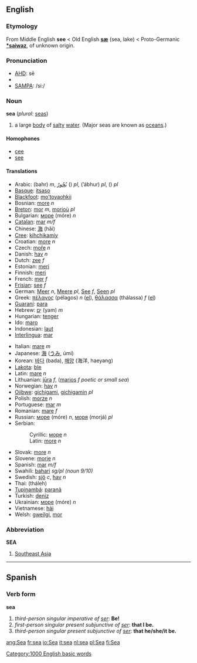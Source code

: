 ==English==
===Etymology===
From Middle English '''see''' < Old English '''[[sæ]]''' (sea, lake) < Proto-Germanic '''[[*saiwaz]]''', of unknown origin.

===Pronunciation===

*[[w:AHD|AHD]]: sē
*{{IPA|/siː/}}
*[[w:SAMPA|SAMPA]]: /si:/

===Noun===
'''sea''' (''plural:'' [[seas]])

# a large [[body]] of [[salty]] [[water]]. (Major seas are known as [[ocean]]s.)

====Homophones====

*[[cee]]
*[[see]]

====Translations====
{{top}}
*Arabic: {{ARchar|[[بحر|بَحْرٌ]]}} (bahr) ''m'', [[بحر|بُحُورٌ]] ({{IPAchar|buhúːr}}) ''pl'', {{ARchar|[[ابحر|أبْحُرٌ]]}} (’ábhur) ''pl'', {{ARchar|[[بحار|بِحَارٌ]]}} ({{IPAchar|biháːr}}) ''pl''
*[[Basque]]: [[itsaso]]
*[[Blackfoot]]: [[mo'toyaohkii]]
*Bosnian: [[more#Bosnian|more]] ''n''
*[[Breton]]: [[mor]] ''m'', [[morioù]] ''pl''
*Bulgarian: [[море]] (móre) ''n''
*[[Catalan]]: [[mar]] ''m/f''
*Chinese: [[海]] (hǎi)
*[[Cree]]: [[kihchikamiy]]
*Croatian: [[more#Croatian|more]] ''n''
*Czech: [[moře]] ''n''
*Danish: [[hav]] ''n''
*Dutch: [[zee]] ''f''
*Estonian: [[meri]]
*Finnish: [[meri]]
*French: [[mer]] ''f''
*[[Frisian]]: [[see#Frisian|see]] ''f''
*German: [[Meer]] ''n'', [[Meere]] ''pl'', [[See#German|See]] ''f'', [[Seen#German|Seen]] ''pl''
*Greek: [[πέλαγος]] (pélagos) ''n'' ([[:el:Πέλαγος|el]]), [[θάλασσα]]  (thálassa) ''f'' ([[:el:Θάλασσα|el]])
*[[Guaraní]]: [[para#Guaraní|para]]
*Hebrew: [[ים|יָם]] (yam) ''m''
*Hungarian: [[tenger]]  
*Ido: [[maro]]
*Indonesian: [[laut]]
*[[Interlingua]]: [[mar]]
{{mid}}
*Italian: [[mare#Italian|mare]] ''m''
*Japanese: [[海]] ([[うみ]], úmi)
*Korean: [[바다]] (bada), [[해양]] (海洋, haeyang)
*[[Lakota]]: [[ble]]
*Latin: [[mare#Latin|mare]] ''n''
*Lithuanian: [[jūra]] ''f'', ([[marios]] ''f'' ''poetic or small sea'')
*Norwegian: [[hav]] ''n''
*[[Ojibwe]]: [[gichigami]], [[gichigamin]] ''pl''
*Polish: [[morze]] ''n''
*Portuguese: [[mar]] ''m''
*Romanian: [[mare#Romanian|mare]] ''f''
*Russian: [[море]] (móre) ''n'', [[моря]] (morjá) ''pl''
*Serbian:
*:Cyrillic: [[море]] ''n''
*:Latin: [[more#Serbian|more]] ''n''
*Slovak: [[more#Slovak|more]] ''n''
*Slovene: [[morje]] ''n''
*Spanish: [[mar]] ''m/f''
*Swahili: [[bahari]] ''sg/pl (noun 9/10)''
*Swedish: [[sjö]] ''c'', [[hav]] ''n''
*Thai: {{THchar|[[ทะเล]]}} (tháleh)
*[[Tupinambá]]: [[paranã]]
*Turkish: [[deniz]]
*Ukrainian: [[море]] (móre) ''n''
*Vietnamese: [[hải]]
*Welsh: [[gweilgi]], [[mor]]
{{bottom}}

===Abbreviation===
'''SEA'''
#[[Southeast Asia]]

----

==Spanish==
===Verb form===
'''sea'''

# ''third-person singular imperative of [[ser]]'': '''Be!'''
# ''first-person singular present subjunctive of [[ser]]'': '''that I be.'''
# ''third-person singular present subjunctive of [[ser]]'': '''that he/she/it be.'''

[[Category:1000 English basic words]]

[[ang:Sea]]
[[fr:sea]]
[[io:Sea]]
[[it:sea]]
[[nl:sea]]
[[pl:Sea]]
[[fi:Sea]]